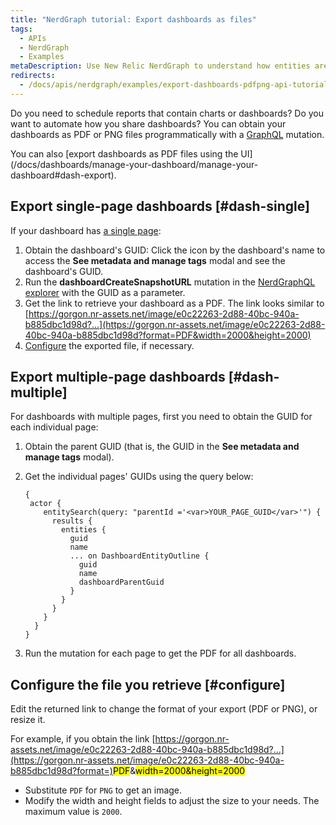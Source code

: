 ```yaml
---
title: "NerdGraph tutorial: Export dashboards as files"
tags:
  - APIs
  - NerdGraph
  - Examples
metaDescription: Use New Relic NerdGraph to understand how entities are related.
redirects:
  - /docs/apis/nerdgraph/examples/export-dashboards-pdfpng-api-tutorial
---
```


Do you need to schedule reports that contain charts or dashboards? Do you want to automate how you share dashboards? You can obtain your dashboards as PDF or PNG files programmatically with a [GraphQL](/docs/apis/nerdgraph/get-started/introduction-new-relic-nerdgraph) mutation.

<Callout variant="tip">
  You can also [export dashboards as PDF files using the UI](/docs/dashboards/manage-your-dashboard/manage-your-dashboard#dash-export).
</Callout>

## Export single-page dashboards [#dash-single]

If your dashboard has [a single page](/docs/dashboards/manage-your-dashboard/manage-your-dashboard#add-pages):

1. Obtain the dashboard's GUID: Click the <Icon name="fe-info"/>
   icon by the dashboard's name to access the **See metadata and manage tags** modal and see the dashboard's GUID.
2. Run the **dashboardCreateSnapshotURL** mutation in the [NerdGraphQL explorer](https://api.newrelic.com/graphiql) with the GUID as a parameter.
3. Get the link to retrieve your dashboard as a PDF. The link looks similar to [https://gorgon.nr-assets.net/image/e0c22263-2d88-40bc-940a-b885dbc1d98d?...](https://gorgon.nr-assets.net/image/e0c22263-2d88-40bc-940a-b885dbc1d98d?format=PDF&width=2000&height=2000)
4. [Configure](#configure) the exported file, if necessary.

## Export multiple-page dashboards [#dash-multiple]

For dashboards with multiple pages, first you need to obtain the GUID for each individual page:

1. Obtain the parent GUID (that is, the GUID in the **See metadata and manage tags** modal).
2. Get the individual pages' GUIDs using the query below:

   ```
   {
    actor {
       entitySearch(query: "parentId ='<var>YOUR_PAGE_GUID</var>'") {
         results {
           entities {
             guid
             name
             ... on DashboardEntityOutline {
               guid
               name
               dashboardParentGuid
             }
           }
         }
       }
     }
   }
   ```
3. Run the mutation for each page to get the PDF for all dashboards.

## Configure the file you retrieve [#configure]

Edit the returned link to change the format of your export (PDF or PNG), or resize it.

For example, if you obtain the link [https://gorgon.nr-assets.net/image/e0c22263-2d88-40bc-940a-b885dbc1d98d?...](https://gorgon.nr-assets.net/image/e0c22263-2d88-40bc-940a-b885dbc1d98d?format=)<mark>PDF</mark>&<mark>width=2000&height=2000</mark>

* Substitute `PDF` for `PNG` to get an image.
* Modify the width and height fields to adjust the size to your needs. The maximum value is `2000`.

